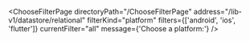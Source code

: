 

<ChooseFilterPage
  directoryPath="/ChooseFilterPage"
  address="/lib-v1/datastore/relational"
  filterKind="platform"
  filters={['android', 'ios', 'flutter']}
  currentFilter="all"
  message={'Choose a platform:'}
/>
